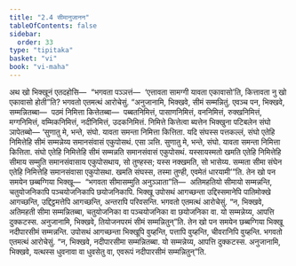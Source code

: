```yaml
---
title: "2.4 सीमानुजानन"
tableOfContents: false
sidebar:
  order: 33
type: "tipitaka"
basket: "vi"
book: "vi-maha"
---
```



<DynamicBreadcrumb />

<Division number="138" book="vi-maha">

<Paragraph number="591" book="vi-maha">
अथ खो भिक्खूनं एतदहोसि—  “भगवता पञ्ञत्तं—  ‘एत्तावता सामग्गी यावता एकावासो’ति, कित्तावता नु खो एकावासो होती”ति? भगवतो एतमत्थं आरोचेसुं. “अनुजानामि, भिक्खवे, सीमं सम्मन्नितुं. एवञ्च पन, भिक्खवे, सम्मन्नितब्बा—  पठमं निमित्ता कित्तेतब्बा—  पब्बतनिमित्तं, पासाणनिमित्तं, वननिमित्तं, रुक्खनिमित्तं, मग्गनिमित्तं, वम्मिकनिमित्तं, नदीनिमित्तं, उदकनिमित्तं. निमित्ते कित्तेत्वा ब्यत्तेन भिक्खुना पटिबलेन संघो ञापेतब्बो—
</Paragraph>

</Division>
<Division number="139" book="vi-maha">

<Paragraph number="592" book="vi-maha">
‘सुणातु मे, भन्ते, संघो. यावता समन्ता निमित्ता कित्तिता. यदि संघस्स पत्तकल्लं, संघो एतेहि निमित्तेहि सीमं सम्मन्नेय्य समानसंवासं एकुपोसथं. एसा ञत्ति.
</Paragraph>

<Paragraph number="593" book="vi-maha">
सुणातु मे, भन्ते, संघो. यावता समन्ता निमित्ता कित्तिता. संघो एतेहि निमित्तेहि सीमं सम्मन्नति समानसंवासं एकुपोसथं. यस्सायस्मतो खमति एतेहि निमित्तेहि सीमाय सम्मुति समानसंवासाय एकुपोसथाय, सो तुण्हस्स; यस्स नक्खमति, सो भासेय्य. सम्मता सीमा संघेन एतेहि निमित्तेहि समानसंवासा एकुपोसथा. खमति संघस्स, तस्मा तुण्ही, एवमेतं धारयामी’”ति.
</Paragraph>

</Division>
<Division number="140" book="vi-maha">

<Paragraph number="594" book="vi-maha">
तेन खो पन समयेन छब्बग्गिया भिक्खू—  “भगवता सीमासम्मुति अनुञ्ञाता”ति—  अतिमहतियो सीमायो सम्मन्नन्ति, चतुयोजनिकापि पञ्चयोजनिकापि छयोजनिकापि. भिक्खू उपोसथं आगच्छन्ता उद्दिस्समानेपि पातिमोक्खे आगच्छन्ति, उद्दिट्ठमत्तेपि आगच्छन्ति, अन्तरापि परिवसन्ति. भगवतो एतमत्थं आरोचेसुं. “न, भिक्खवे, अतिमहती सीमा सम्मन्नितब्बा, चतुयोजनिका वा पञ्चयोजनिका वा छयोजनिका वा. यो सम्मन्नेय्य, आपत्ति दुक्कटस्स. अनुजानामि, भिक्खवे, तियोजनपरमं सीमं सम्मन्नितुन्”ति.
</Paragraph>

<Paragraph number="595" book="vi-maha">
तेन खो पन समयेन छब्बग्गिया भिक्खू नदीपारसीमं सम्मन्नन्ति. उपोसथं आगच्छन्ता भिक्खूपि वुय्हन्ति, पत्तापि वुय्हन्ति, चीवरानिपि वुय्हन्ति. भगवतो एतमत्थं आरोचेसुं. “न, भिक्खवे, नदीपारसीमा सम्मन्नितब्बा. यो सम्मन्नेय्य, आपत्ति दुक्कटस्स. अनुजानामि, भिक्खवे, यत्थस्स धुवनावा वा धुवसेतु वा, एवरूपं नदीपारसीमं सम्मन्नितुन्”ति.
</Paragraph>
</Division>